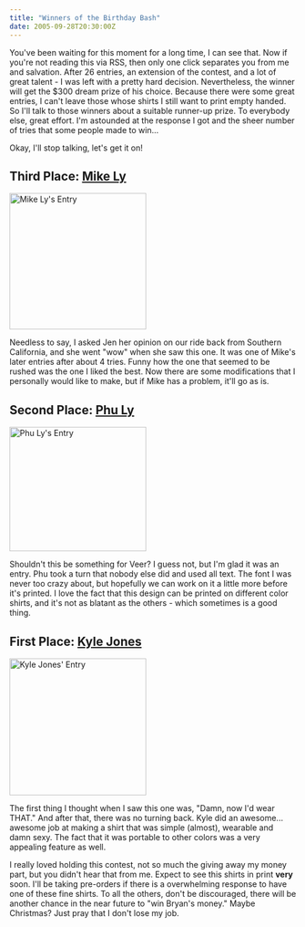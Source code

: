 ```yaml
---
title: "Winners of the Birthday Bash"
date: 2005-09-28T20:30:00Z
---
```


You've been waiting for this moment for a long time, I can see that. Now if you're not reading this via RSS, then only one click separates you from me and salvation. After 26 entries, an extension of the contest, and a lot of great talent - I was left with a pretty hard decision. Nevertheless, the winner will get the $300 dream prize of his choice. Because there were some great entries, I can't leave those whose shirts I still want to print empty handed. So I'll talk to those winners about a suitable runner-up prize. To everybody else, great effort. I'm astounded at the response I got and the sheer number of tries that some people made to win...

Okay, I'll stop talking, let's get it on!

## Third Place: [Mike Ly][1]

[<img src="http://farm1.static.flickr.com/26/47644350_728528f5c9_m.jpg" width="240" height="239" alt="Mike Ly's Entry" />][2]

Needless to say, I asked Jen her opinion on our ride back from Southern California, and she went "wow" when she saw this one. It was one of Mike's later entries after about 4 tries. Funny how the one that seemed to be rushed was the one I liked the best. Now there are some modifications that I personally would like to make, but if Mike has a problem, it'll go as is.

## Second Place: [Phu Ly][3]

[<img src="http://farm1.static.flickr.com/25/47644375_1880862fa7_m.jpg" width="240" height="218" alt="Phu Ly's Entry" />][4]

Shouldn't this be something for Veer? I guess not, but I'm glad it was an entry. Phu took a turn that nobody else did and used all text. The font I was never too crazy about, but hopefully we can work on it a little more before it's printed. I love the fact that this design can be printed on different color shirts, and it's not as blatant as the others - which sometimes is a good thing.

## First Place: [Kyle Jones][5]

[<img src="http://farm1.static.flickr.com/27/47644362_13b4387357_m.jpg" width="240" height="240" alt="Kyle Jones' Entry" />][6]

The first thing I thought when I saw this one was, "Damn, now I'd wear THAT." And after that, there was no turning back. Kyle did an awesome... awesome job at making a shirt that was simple (almost), wearable and damn sexy. The fact that it was portable to other colors was a very appealing feature as well.

I really loved holding this contest, not so much the giving away my money part, but you didn't hear that from me. Expect to see this shirts in print **very** soon. I'll be taking pre-orders if there is a overwhelming response to have one of these fine shirts. To all the others, don't be discouraged, there will be another chance in the near future to "win Bryan's money." Maybe Christmas? Just pray that I don't lose my job.

[1]: http://ricedog.com/
[2]: http://www.flickr.com/photos/avalonstar/47644350/ "Mike Ly's Entry by Bryan Veloso, on Flickr"
[3]: http://ifelse.co.uk/
[4]: http://www.flickr.com/photos/avalonstar/47644375/ "Phu Ly's Entry by Bryan Veloso, on Flickr"
[5]: http://www.justkyle.com/
[6]: http://www.flickr.com/photos/avalonstar/47644362/ "Kyle Jones' Entry by Bryan Veloso, on Flickr"
